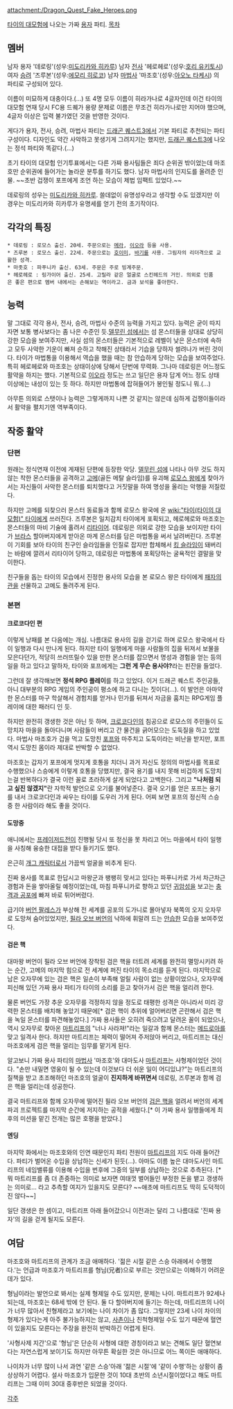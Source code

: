 attachment:/Dragon_Quest_Fake_Heroes.png

[[타이의 대모험]]에 나오는 가짜 [[용자]] 파티.
[[목차]]
== 멤버 ==
남자 용자 '데로링'(성우:[[미도리카와 히카루]]) 
남자 [[전사]] '헤로헤로'(성우:[[호리 유키토시]])
여자 [[승려]] '즈루본'(성우:[[에모리 히로코]]) 
남자 [[마법사]] '마조호'(성우:[[아오노 타케시]])
의 파티로 구성되어 있다.

이름이 미묘하게 대충이다.(…) 또 4명 모두 이름이 히라가나로 4글자인데 이건 타이의 대모험 연재 당시 FC용 드퀘가 용량 문제로 이름은 무조건 히라가나로만 지어야 했으며, 4글자 이상은 입력 불가였던 것을 반영한 것이다.

게다가 용자, 전사, 승려, 마법사 파티는 [[드래곤 퀘스트3]]에서 기본 파티로 추천되는 파티 구성이다. 디자인도 약간 사악하고 못생기게 그려지기는 했지만, [[드래곤 퀘스트3]]에 나오는 정석 파티와 똑같다.(…)

초기 타이의 대모험 인기투표에서는 다른 가짜 용사팀들은 죄다 순위권 밖이었는데 마조호만 순위권에 들어가는 놀라운 분투를 하기도 했다. 남자 마법사의 인지도를 올려준 인물. ~~초반 겁쟁이 포프에게 조언 하는 모습이 제법 임팩트 있었다.~~

데로링의 성우는 [[미도리카와 히카루]]. 쓸데없이 유명성우라고 생각할 수도 있겠지만 이 경우는 미도리카와 히카루가 유명세를 얻기 전의 초기작이다.

== 각각의 특징 ==
 * 데로링 : 로모스 출신. 20세. 주문으로는 [[메라]], [[이오라]] 등을 사용.
 * 즈루본 : 로모스 출신. 22세. 주문으로는 [[호이미]], [[바기]]를 사용. 그림자의 리더격으로 교활한 성격.
 * 마좃호 : 파푸니카 출신. 63세. 주문은 주로 빙계주문.
 * 헤로헤로 : 링가이어 출신. 25세. 고릴라 같은 얼굴로 스킨헤드의 거인. 의외로 인품은 좋은 편으로 멤버 내에서는 손해보는 역이라고. 금과 보석을 좋아한다.

== 능력 ==
말 그대로 각각 용사, 전사, 승려, 마법사 수준의 능력을 가지고 있다. 능력은 굳이 따지자면 보통 병사보다는 좀 나은 수준인 듯.[[델무린 섬]]에서는 섬 몬스터들을 상대로 상당히 강한 모습을 보여주지만, 사실 섬의 몬스터들은 기본적으로 레벨이 낮은 몬스터에 속하고 모두 사악한 기운이 빠져 순하고 착해진 상태라서 기습을 당하자 썰려나가 버린 것이다. 타이가 마법통을 이용해서 역습을 했을 때는 참 안습하게 당하는 모습을 보여주었다. 특히 헤로헤로와 마조호는 상태이상에 당해서 단번에 무력화. 그나마 데로링은 어느정도 활약을 하지는 했다. 기본적으로 [[이오라]] 정도는 쓰고 일단은 용자 답게 어느 정도 상태 이상에는 내성이 있는 듯 하다. 하지만 마법통에 잡혀들어가 봉인될 정도니 뭐.(…)

아무튼 의외로 스탯이나 능력은 그렇게까지 나쁜 것 같지는 않은데 심하게 겁쟁이들이라서 활약을 펼치기엔 역부족이다.


== 작중 활약 ==
=== 단편 ===
원래는 정식연재 이전에 게재된 단편에 등장한 악당. [[델무린 섬]]에 나타나 아무 것도 하지 않는 착한 몬스터들을 공격하고 [[고메]](골든 메탈 슬라임)를 유괴해 [[로모스 왕]]에게 찾아가서는 자신들이 사악한 몬스터를 퇴치했다고 거짓말을 하여 명성을 올리는 악행을 저질렀다.

하지만 고메를 되찾으러 몬스터 동료들과 함께 로모스 왕국에 온 [[wiki:"타이(타이의 대모험)" 타이]]에게 쓰러진다. 즈루본은 일치감치 타이에게 포획되고, 헤로헤로와 마조호는 몬스터들의 마비 기술에 홀려서 [[리타이어]]. 데로링은 의외로 강한 모습을 보이지만 타이가 [[브라스]] 할아버지에게 받아온 마계 몬스터를 담은 마법통을 써서 날려버린다. 즈루본이 기회를 보아 타이의 친구인 슬라임들을 인질로 잡지만 합체해서 [[킹 슬라임]]이 돼버리는 바람에 깔려서 리타이어 당하고, 데로링은 마법통에 포획당하는 굴욕적인 결말을 맞이한다.

친구들을 돕는 타이의 모습에서 진정한 용사의 모습을 본 로모스 왕은 타이에게 [[패자의 관]]을 선물하고 고메도 돌려주게 된다.

=== 본편 ===
==== 크로코다인 편 ====
이렇게 낭패를 본 다음에는 개심. 나름대로 용사의 길을 걷기로 하며 로모스 왕국에서 타이 일행과 다시 만나게 된다. 하지만 타이 일행에게 마을 사람들의 집을 뒤져서 보물을 모은다던가, 적당히 쓰러뜨릴수 있을 만한 몬스터를 잡으면서 명성과 경험을 얻는 등의 일을 하고 있다고 말하자, 타이와 포프에게는 '''그런 게 무슨 용사야?'''라는 핀잔을 들었다.

그런데 잘 생각해보면 '''정석 RPG 플레이'''를 하고 있었다. 이거 드래곤 퀘스트 주인공들, 아니 대부분의 RPG 게임의 주인공이 평소에 하고 다니는 짓이다(…). 이 발언은 아마약한 몬스터를 마구 학살해서 경험치를 얻거나 민가를 뒤져서 자금을 훔치는 RPG게임 플레이에 대한 패러디 인 듯.

하지만 완전히 갱생한 것은 아닌 듯 하며, [[크로코다인]]의 침공으로 로모스의 주민들이 도망치자 마을을 돌아다니며 사람들이 버리고 간 물건을 긁어모으는 도둑질을 하고 있었다. 마법사 마조호가 겁을 먹고 도망친 [[포프]]와 마주치고 도둑이라는 비난을 받지만, 포프 역시 도망친 몸이라 제대로 반박할 수 없었다.

마조호는 갑자기 포프에게 멋지게 호통을 치더니 과거 자신도 정의의 마법사를 목표로 수행했으나 스승에게 이렇게 호통을 당했지만, 결국 용기를 내지 못해 비겁하게 도망치는걸 반복하다가 결국 이런 꼴로 초라하게 살게 되었다고 고백한다. 그리고 '''"나처럼 되고 싶진 않겠지"'''란 자학적 발언으로 오기를 불어넣준다. 결국 오기를 얻은 포프는 용기를 내서 크로코다인과 싸우는 타이를 도우러 가게 된다. 어찌 보면 포프의 정신적 스승 중 한 사람이라 해도 좋을 것이다.

==== 도망중 ====
애니에서는 [[프레이저드]]전이 진행될 당시 또 정신을 못 차리고 어느 마을에서 타이 일행을 사칭해 융숭한 대접을 받다 들키기도 했다. 

은근히 [[개그 캐릭터]]로서 가끔씩 얼굴을 비추게 된다.

진짜 용사를 목표로 한답시고 마왕군과 팽팽히 맞서고 있다는 파푸니카로 가서 차근차근 경험과 돈을 쌓아올릴 예정이었는데, 마침 파푸니카로 향하고 있던 [[귀암성]]을 보고는 [[충격과 공포]]에 빠져 바로 튀어버렸다.

급기야 [[버언 팔레스]]가 부상해 전 세계를 공포의 도가니로 몰아넣자 북쪽의 오지 오자무로 도망쳐 숨어있었지만, [[필라 오브 버언]]의 낙하에 휘말려 드는 [[안습]]한 모습을 보여주었다.

==== 검은 핵 ====
대마왕 버언이 필라 오브 버언에 장착된 검은 핵을 터트려 세계를 완전히 멸망시키려 하는 순간, 고메의 마지막 힘으로 전 세계에 퍼진 타이의 목소리를 듣게 된다. 마지막으로 남은 오자무에 있는 검은 핵은 일손이 부족해 얼릴 사람이 없는 상황이었으나, 오자무에 피신해 있던 가짜 용사 파티가 타이의 소리를 듣고 찾아가서 검은 핵을 얼리려 한다.

물론 버언도 가장 추운 오자무를 걱정하지 않을 정도로 태평한 성격은 아니라서 미리 강력한 몬스터를 배치해 놓았기 때문에[* 검은 핵이 추위에 얼어버리면 곤란해서 검은 핵을 녹일 몬스터를 파견해놓았다.] 가짜 용사들은 오히려 죽으려고 달려온 꼴이 되었으나, 역시 오자무로 찾아온 [[마트리프]]의 "너나 사라져!"라는 일갈과 함께 몬스터는 [[메드로아]]를 맞고 일격사 한다. 하지만 마트리프는 체력이 떨어져 주저앉아 버리고, 마트리프는 대신 마조호에게 검은 핵을 얼리는 임무를 맡기게 된다.

알고보니 가짜 용사 파티의 [[마법사]] '마조호'와 대마도사 [[마트리프]]는 사형제이었던 것이다. "손만 내밀면 영웅이 될 수 있는데 이것보다 더 쉬운 일이 어디있냐?"는 마트리프의 질책을 받고 초조해하던 마조호의 얼굴이 '''진지하게 바뀌면서''' 데로링, 즈루본과 함께 검은 핵을 얼리는데 성공한다.

결국 마트리프와 함께 오자무에 떨어진 필라 오브 버언의 [[검은 핵]]을 얼려서 버언의 세계 파괴 프로젝트를 마지막 순간에 저지하는 공적을 세웠다.[* 이 가짜 용사 일행들에게 최후의 미션을 맡긴 전개는 많은 호평을 받았다.]

==== 엔딩 ====
마지막 화에서는 마조호와의 인연 때문인지 파티 전원이 [[마트리프]]의 지도 아래 들어간다. 파티가 벌어온 수입을 상납하는 신세가 된듯(…). 아마도 이름 높은 대마도사인 마트리프의 네임밸류를 이용해 수입을 번후에 그중의 일부를 상납하는 것으로 추측된다. [* 뭐 마트리프를 좀 더 존중하는 의미로 보자면 여태껏 벌어들인 부정한 돈을 뱉고 갱생하는 의미로... 라고 추측할 여지가 있을지도 모른다? ~~애초에 마트리프도 딱히 도덕적이진 않다~~]

일단 갱생은 한 셈이고, 마트리프 아래 들어갔으니 이전과는 달리 그 나름대로 '진짜 용자'의 길을 걷게 될지도 모른다.

== 여담 ==
마조호와 마트리프의 관계가 조금 애매하다. '젊은 시절 같은 스승 아래에서 수행했다.'는 언급과 마조호가 마트리프를 형님(兄者)으로 부르는 것만으로는 이해하기 어려운 데가 있다.

형님이라는 발언으로 봐서는 실제 형제일 수도 있지만, 문제는 나이. 마트리프가 92세나 되는데, 마조호는 68세 밖에 안 된다. 둘 다 할아버지에 들기는 하는데, 마트리프의 나이가 너무 많아서 친형제라고 보기에는 나이 차이가 좀 많다. 그렇지만 23세 나이 차이의 형제가 있다는게 아주 불가능하지는 않고, [[사촌]]이나 친척형제일 수도 있기 때문에 혈연이 있을지도 모른다는 주장을 완전히 반박하긴 어렵게 된다.

'사형사제 지간'으로 '형님'은 단순히 사형에 대한 경칭이라고 보는 견해도 일단 혈연보다는 자연스럽게 보이기도 하지만 아무튼 확실한 것은 아니므로 어느 쪽이든 애매하다.

나이차가 너무 많이 나서 과연 '같은 스승'아래 '젊은 시절'에 '같이 수행'하는 상황이 좀 상상하기 어렵다. 설사 마조호가 입문한 것이 10대 초반의 소년시절이었다고 해도 마트리프는 그때 이미 30대 중후반은 되었을 것이다.

[[각주]]
